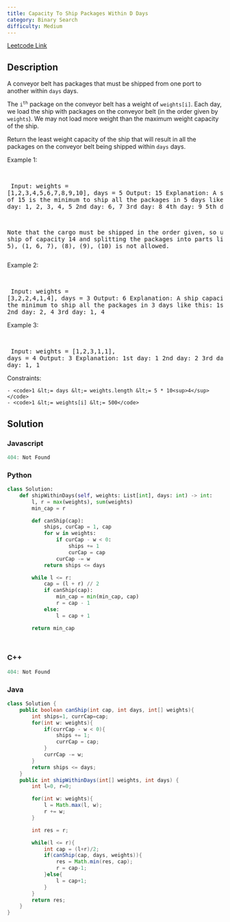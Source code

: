 ```yaml
---
title: Capacity To Ship Packages Within D Days
category: Binary Search
difficulty: Medium
---
```


<Callout>

[Leetcode Link](https://leetcode.com/problems/capacity-to-ship-packages-within-d-days)

</Callout>

## Description
A conveyor belt has packages that must be shipped from one port to another within <code>days</code> days.

The <code>i<sup>th</sup></code> package on the conveyor belt has a weight of <code>weights[i]</code>. Each day, we load the ship with packages on the conveyor belt (in the order given by <code>weights</code>). We may not load more weight than the maximum weight capacity of the ship.

Return the least weight capacity of the ship that will result in all the packages on the conveyor belt being shipped within <code>days</code> days.

 
Example 1:

<br /><pre className="overflow-x-auto">
Input: weights = [1,2,3,4,5,6,7,8,9,10], days = 5
Output: 15
Explanation: A ship capacity of 15 is the minimum to ship all the packages in 5 days like this:
1st day: 1, 2, 3, 4, 5
2nd day: 6, 7
3rd day: 8
4th day: 9
5th day: 10

Note that the cargo must be shipped in the order given, so using a ship of capacity 14 and splitting the packages into parts like (2, 3, 4, 5), (1, 6, 7), (8), (9), (10) is not allowed.
</pre>

Example 2:

<br /><pre className="overflow-x-auto">
Input: weights = [3,2,2,4,1,4], days = 3
Output: 6
Explanation: A ship capacity of 6 is the minimum to ship all the packages in 3 days like this:
1st day: 3, 2
2nd day: 2, 4
3rd day: 1, 4
</pre>

Example 3:

<br /><pre className="overflow-x-auto">
Input: weights = [1,2,3,1,1], days = 4
Output: 3
Explanation:
1st day: 1
2nd day: 2
3rd day: 3
4th day: 1, 1
</pre>

 
Constraints:


	- <code>1 &lt;= days &lt;= weights.length &lt;= 5 * 10<sup>4</sup></code>
	- <code>1 &lt;= weights[i] &lt;= 500</code>



## Solution

### Javascript
```javascript
404: Not Found
```
### Python
```python
class Solution:
    def shipWithinDays(self, weights: List[int], days: int) -> int:
        l, r = max(weights), sum(weights)
        min_cap = r

        def canShip(cap):
            ships, curCap = 1, cap
            for w in weights:
                if curCap - w < 0:
                    ships += 1
                    curCap = cap
                curCap -= w
            return ships <= days

        while l <= r:
            cap = (l + r) // 2
            if canShip(cap):
                min_cap = min(min_cap, cap)
                r = cap - 1
            else:
                l = cap + 1

        return min_cap




```
### C++
```cpp
404: Not Found
```
### Java
```java
class Solution {
    public boolean canShip(int cap, int days, int[] weights){
        int ships=1, currCap=cap;
        for(int w: weights){
            if(currCap - w < 0){
                ships += 1;
                currCap = cap;
            }
            currCap -= w;
        }
        return ships <= days;
    }
    public int shipWithinDays(int[] weights, int days) {
        int l=0, r=0;

        for(int w: weights){
            l = Math.max(l, w);
            r += w;
        }

        int res = r;

        while(l <= r){
            int cap = (l+r)/2;
            if(canShip(cap, days, weights)){
                res = Math.min(res, cap);
                r = cap-1;
            }else{
                l = cap+1;
            }
        }
        return res;
    }
}

```


